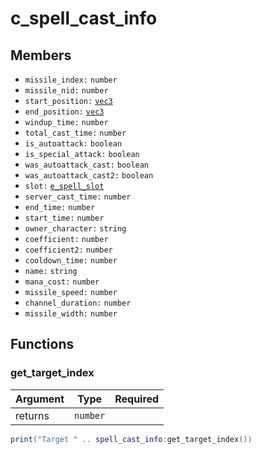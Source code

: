 # c_spell_cast_info

## Members

- `missile_index:` `number`
- `missile_nid:` `number`
- `start_position:` [`vec3`](/structs/math/vec3)
- `end_position:` [`vec3`](/structs/math/vec3)
- `windup_time:` `number`
- `total_cast_time:` `number`
- `is_autoattack:` `boolean`
- `is_special_attack:` `boolean`
- `was_autoattack_cast:` `boolean`
- `was_autoattack_cast2:` `boolean`
- `slot:` [`e_spell_slot`](/enums/e_spell_slot)
- `server_cast_time:` `number`
- `end_time:` `number`
- `start_time:` `number`
- `owner_character:` `string`
- `coefficient:` `number`
- `coefficient2:` `number`
- `cooldown_time:` `number`
- `name:` `string`
- `mana_cost:` `number`
- `missile_speed:` `number`
- `channel_duration:` `number`
- `missile_width:` `number`

## Functions

### get_target_index

| Argument | Type     | Required |
| -------- | -------- | -------- |
| returns  | `number` |          |

```lua
print("Target " .. spell_cast_info:get_target_index())
```
